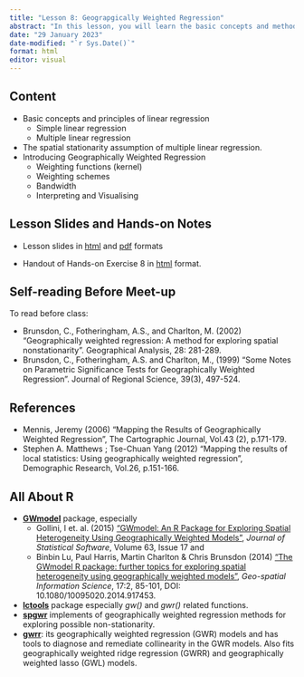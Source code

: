 ```yaml
---
title: "Lesson 8: Geograpgically Weighted Regression"
abstract: "In this lesson, you will learn the basic concepts and methods of geographically weighted regression."
date: "29 January 2023"  
date-modified: "`r Sys.Date()`"
format: html
editor: visual
---
```


## Content

-   Basic concepts and principles of linear regression
    -   Simple linear regression
    -   Multiple linear regression
-   The spatial stationarity assumption of multiple linear regression.
-   Introducing Geographically Weighted Regression
    -   Weighting functions (kernel)
    -   Weighting schemes
    -   Bandwidth
    -   Interpreting and Visualising

## Lesson Slides and Hands-on Notes

-   Lesson slides in [html](../lesson/lesson08/lesson08-gwr.html) and [pdf](../lesson/lesson08/lesson08-gwr.pdf) formats

-   Handout of Hands-on Exercise 8 in [html](https://r4gdsa.netlify.app/chap13.html) format.

## Self-reading Before Meet-up

To read before class:

-   Brunsdon, C., Fotheringham, A.S., and Charlton, M. (2002) "Geographically weighted regression: A method for exploring spatial nonstationarity". Geographical Analysis, 28: 281-289.
-   Brunsdon, C., Fotheringham, A.S. and Charlton, M., (1999) "Some Notes on Parametric Significance Tests for Geographically Weighted Regression". Journal of Regional Science, 39(3), 497-524.

## References

-   Mennis, Jeremy (2006) "Mapping the Results of Geographically Weighted Regression", The Cartographic Journal, Vol.43 (2), p.171-179.
-   Stephen A. Matthews ; Tse-Chuan Yang (2012) "Mapping the results of local statistics: Using geographically weighted regression", Demographic Research, Vol.26, p.151-166.

## All About R

-   [**GWmodel**](https://cran.r-project.org/web/packages/GWmodel/) package, especially
    -   Gollini, I et. al. (2015) ["GWmodel: An R Package for Exploring Spatial Heterogeneity Using Geographically Weighted Models"](https://www.jstatsoft.org/article/view/v063i17), *Journal of Statistical Software*, Volume 63, Issue 17 and
    -   Binbin Lu, Paul Harris, Martin Charlton & Chris Brunsdon (2014) ["The GWmodel R package: further topics for exploring spatial heterogeneity using geographically weighted models"](https://www.tandfonline.com/doi/full/10.1080/10095020.2014.917453), *Geo-spatial Information Science*, 17:2, 85-101, DOI: 10.1080/10095020.2014.917453.
-   [**lctools**](https://cran.r-project.org/web/packages/lctools/index.html) package especially *gw()* and *gwr()* related functions.
-   [**spgwr**](https://cran.r-project.org/web/packages/spgwr/index.html) implements of geographically weighted regression methods for exploring possible non-stationarity.
-   [**gwrr**](https://cran.r-project.org/web/packages/gwrr/index.html): its geographically weighted regression (GWR) models and has tools to diagnose and remediate collinearity in the GWR models. Also fits geographically weighted ridge regression (GWRR) and geographically weighted lasso (GWL) models.
